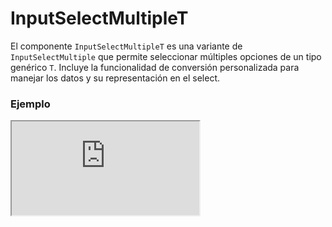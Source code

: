 
# InputSelectMultipleT

El componente `InputSelectMultipleT` es una variante de `InputSelectMultiple` que permite seleccionar múltiples opciones de un tipo genérico `T`. Incluye la funcionalidad de conversión personalizada para manejar los datos y su representación en el select.

### Ejemplo

<Iframe
  minHeightIframe="30dvh"
  src="https://fenextjs-component-storybook.vercel.app/iframe.html?args=&id=input-inputselectmultiplet--index&viewMode=story"
/>

### Importacion

Para importar el componente InputSelectMultipleT, se puede hacer desde fenextjs

```tsx copy
import { InputSelectMultipleT } from "fenextjs";
```

### Parametros

| Parametro    | Tipo                                            | Requerido | Default | Descripcion                                                                                                                    |
| ------------ | ----------------------------------------------- | --------- | ------- | ------------------------------------------------------------------------------------------------------------------------------ |
| defaultValue | T[]                                             | no        |         | Valores por defecto seleccionados en el select.                                                                                |
| value        | T[]                                             | no        |         | Valores actualmente seleccionados.                                                                                             |
| options      | T[]                                             | sí        |         | Lista de opciones disponibles para seleccionar.                                                                                |
| onChange     | (v?: T[]) =\> void                              | no        |         | Función que se ejecuta cuando cambian los valores seleccionados.                                                               |
| onParse      | (v?: T) =\> InputSelectItemOptionBaseProps\<T\> | sí        |         | Función utilizada para convertir cada valor del tipo `T` en una opción seleccionable para el componente `InputSelectMultiple`. |

### Storybook

Para ver el storybook del componente lo puede hacer con este [link](https://fenextjs-component-storybook.vercel.app/?path=/story/input-inputselectmultiplet--index)

### Usos

- Uso básico de InputSelectMultipleT

```tsx copy
const options = [
  { id: 1, name: "Option 1" },
  { id: 2, name: "Option 2" },
  { id: 3, name: "Option 3" },
];

<InputSelectMultipleT
  options={options}
  onParse={(option) => ({ label: option.name, value: option.id })}
  onChange={(selected) => console.log(selected)}
/>;
```

- InputSelectMultipleT con valores por defecto

```tsx copy
const options = [
  { id: 1, name: "Option 1" },
  { id: 2, name: "Option 2" },
  { id: 3, name: "Option 3" },
];

<InputSelectMultipleT
  defaultValue={[options[0], options[1]]}
  options={options}
  onParse={(option) => ({ label: option.name, value: option.id })}
  onChange={(selected) => console.log(selected)}
/>;
```
